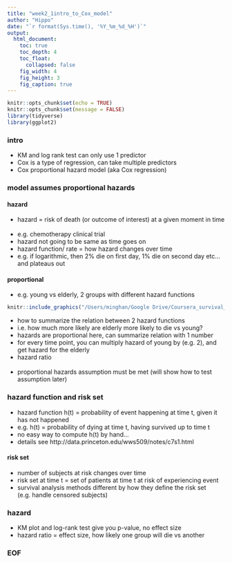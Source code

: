 ```yaml
---
title: "week2_1intro_to_Cox_model"
author: "Hippo"
date: "`r format(Sys.time(), '%Y_%m_%d_%H')`"
output: 
  html_document:
    toc: true
    toc_depth: 4
    toc_float:
      collapsed: false
    fig_width: 4
    fig_height: 3
    fig_caption: true
---
```


```r
knitr::opts_chunk$set(echo = TRUE)
knitr::opts_chunk$set(message = FALSE)
library(tidyverse)
library(ggplot2)
```

### intro
- KM and log rank test can only use 1 predictor
- Cox is a type of regression, can take multiple predictors
- Cox proportional hazard model (aka Cox regression)

### model assumes proportional hazards

#### hazard
- hazard = risk of death (or outcome of interest) at a given moment in time
<br><br>
- e.g. chemotherapy clinical trial
- hazard not going to be same as time goes on
- hazard function/ rate = how hazard changes over time
- e.g. if logarithmic, then 2% die on first day, 1% die on second day etc... and plateaus out

#### proportional
- e.g. young vs elderly, 2 groups with different hazard functions
```r
knitr::include_graphics("/Users/minghan/Google Drive/Coursera_survival_analysis/images/ss 2020-05-14 at 19.43.47.png")
```

- how to summarize the relation between 2 hazard functions
- i.e. how much more likely are elderly more likely to die vs young?
- hazards are proportional here, can summarize relation with 1 number
- for every time point, you can multiply hazard of young by (e.g. 2), and get hazard for the elderly
- hazard ratio
<br><br>
- proportional hazards assumption must be met (will show how to test assumption later)

### hazard function and risk set
- hazard function h(t) = probability of event happening at time t, given it has not happened
- e.g. h(t) = probability of dying at time t, having survived up to time t
- no easy way to compute h(t) by hand...
- details see http://data.princeton.edu/wws509/notes/c7s1.html

#### risk set
- number of subjects at risk changes over time
- risk set at time t = set of patients at time t at risk of experiencing event
- survival analysis methods different by how they define the risk set (e.g. handle censored subjects)

### hazard
- KM plot and log-rank test give you p-value, no effect size
- hazard ratio = effect size, how likely one group will die vs another


### EOF